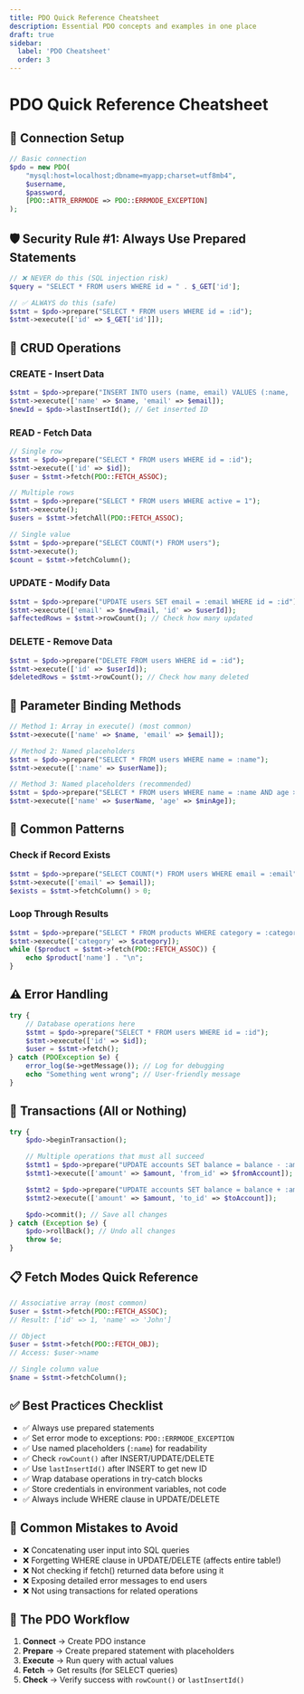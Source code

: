 ```yaml
---
title: PDO Quick Reference Cheatsheet
description: Essential PDO concepts and examples in one place
draft: true
sidebar:
  label: 'PDO Cheatsheet'
  order: 3
---
```


# PDO Quick Reference Cheatsheet

## 🔗 Connection Setup

```php
// Basic connection
$pdo = new PDO(
    "mysql:host=localhost;dbname=myapp;charset=utf8mb4",
    $username,
    $password,
    [PDO::ATTR_ERRMODE => PDO::ERRMODE_EXCEPTION]
);
```

## 🛡️ Security Rule #1: Always Use Prepared Statements

```php
// ❌ NEVER do this (SQL injection risk)
$query = "SELECT * FROM users WHERE id = " . $_GET['id'];

// ✅ ALWAYS do this (safe)
$stmt = $pdo->prepare("SELECT * FROM users WHERE id = :id");
$stmt->execute(['id' => $_GET['id']]);
```

## 📖 CRUD Operations

### **CREATE** - Insert Data
```php
$stmt = $pdo->prepare("INSERT INTO users (name, email) VALUES (:name, :email)");
$stmt->execute(['name' => $name, 'email' => $email]);
$newId = $pdo->lastInsertId(); // Get inserted ID
```

### **READ** - Fetch Data
```php
// Single row
$stmt = $pdo->prepare("SELECT * FROM users WHERE id = :id");
$stmt->execute(['id' => $id]);
$user = $stmt->fetch(PDO::FETCH_ASSOC);

// Multiple rows
$stmt = $pdo->prepare("SELECT * FROM users WHERE active = 1");
$stmt->execute();
$users = $stmt->fetchAll(PDO::FETCH_ASSOC);

// Single value
$stmt = $pdo->prepare("SELECT COUNT(*) FROM users");
$stmt->execute();
$count = $stmt->fetchColumn();
```

### **UPDATE** - Modify Data
```php
$stmt = $pdo->prepare("UPDATE users SET email = :email WHERE id = :id");
$stmt->execute(['email' => $newEmail, 'id' => $userId]);
$affectedRows = $stmt->rowCount(); // Check how many updated
```

### **DELETE** - Remove Data
```php
$stmt = $pdo->prepare("DELETE FROM users WHERE id = :id");
$stmt->execute(['id' => $userId]);
$deletedRows = $stmt->rowCount(); // Check how many deleted
```

## 🎯 Parameter Binding Methods

```php
// Method 1: Array in execute() (most common)
$stmt->execute(['name' => $name, 'email' => $email]);

// Method 2: Named placeholders
$stmt = $pdo->prepare("SELECT * FROM users WHERE name = :name");
$stmt->execute([':name' => $userName]);

// Method 3: Named placeholders (recommended)
$stmt = $pdo->prepare("SELECT * FROM users WHERE name = :name AND age > :age");
$stmt->execute(['name' => $userName, 'age' => $minAge]);
```

## 🔄 Common Patterns

### Check if Record Exists
```php
$stmt = $pdo->prepare("SELECT COUNT(*) FROM users WHERE email = :email");
$stmt->execute(['email' => $email]);
$exists = $stmt->fetchColumn() > 0;
```

### Loop Through Results
```php
$stmt = $pdo->prepare("SELECT * FROM products WHERE category = :category");
$stmt->execute(['category' => $category]);
while ($product = $stmt->fetch(PDO::FETCH_ASSOC)) {
    echo $product['name'] . "\n";
}
```

## ⚠️ Error Handling

```php
try {
    // Database operations here
    $stmt = $pdo->prepare("SELECT * FROM users WHERE id = :id");
    $stmt->execute(['id' => $id]);
    $user = $stmt->fetch();
} catch (PDOException $e) {
    error_log($e->getMessage()); // Log for debugging
    echo "Something went wrong"; // User-friendly message
}
```

## 💾 Transactions (All or Nothing)

```php
try {
    $pdo->beginTransaction();

    // Multiple operations that must all succeed
    $stmt1 = $pdo->prepare("UPDATE accounts SET balance = balance - :amount WHERE id = :from_id");
    $stmt1->execute(['amount' => $amount, 'from_id' => $fromAccount]);

    $stmt2 = $pdo->prepare("UPDATE accounts SET balance = balance + :amount WHERE id = :to_id");
    $stmt2->execute(['amount' => $amount, 'to_id' => $toAccount]);

    $pdo->commit(); // Save all changes
} catch (Exception $e) {
    $pdo->rollBack(); // Undo all changes
    throw $e;
}
```

## 📋 Fetch Modes Quick Reference

```php
// Associative array (most common)
$user = $stmt->fetch(PDO::FETCH_ASSOC);
// Result: ['id' => 1, 'name' => 'John']

// Object
$user = $stmt->fetch(PDO::FETCH_OBJ);
// Access: $user->name

// Single column value
$name = $stmt->fetchColumn();
```

## ✅ Best Practices Checklist

- ✅ Always use prepared statements
- ✅ Set error mode to exceptions: `PDO::ERRMODE_EXCEPTION`
- ✅ Use named placeholders (`:name`) for readability
- ✅ Check `rowCount()` after INSERT/UPDATE/DELETE
- ✅ Use `lastInsertId()` after INSERT to get new ID
- ✅ Wrap database operations in try-catch blocks
- ✅ Store credentials in environment variables, not code
- ✅ Always include WHERE clause in UPDATE/DELETE

## 🚨 Common Mistakes to Avoid

- ❌ Concatenating user input into SQL queries
- ❌ Forgetting WHERE clause in UPDATE/DELETE (affects entire table!)
- ❌ Not checking if fetch() returned data before using it
- ❌ Exposing detailed error messages to end users
- ❌ Not using transactions for related operations

## 🔄 The PDO Workflow

1. **Connect** → Create PDO instance
2. **Prepare** → Create prepared statement with placeholders
3. **Execute** → Run query with actual values
4. **Fetch** → Get results (for SELECT queries)
5. **Check** → Verify success with `rowCount()` or `lastInsertId()`
